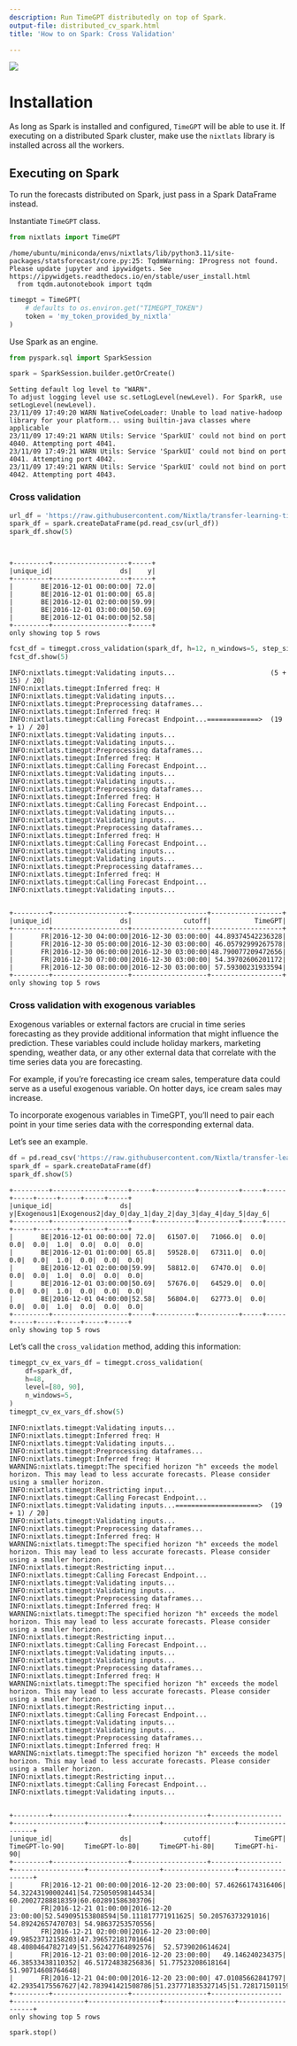 ```yaml
---
description: Run TimeGPT distributedly on top of Spark.
output-file: distributed_cv_spark.html
title: 'How to on Spark: Cross Validation'

---
```


[![](https://colab.research.google.com/assets/colab-badge.svg)](https://colab.research.google.com/github/Nixtla/nixtla/blob/main/nbs/docs/how-to-guides/1_distributed_cv_spark.ipynb)

# Installation

As long as Spark is installed and configured, `TimeGPT` will be able to
use it. If executing on a distributed Spark cluster, make use the
`nixtlats` library is installed across all the workers.

## Executing on Spark

To run the forecasts distributed on Spark, just pass in a Spark
DataFrame instead.

Instantiate `TimeGPT` class.

```python
from nixtlats import TimeGPT
```

``` text
/home/ubuntu/miniconda/envs/nixtlats/lib/python3.11/site-packages/statsforecast/core.py:25: TqdmWarning: IProgress not found. Please update jupyter and ipywidgets. See https://ipywidgets.readthedocs.io/en/stable/user_install.html
  from tqdm.autonotebook import tqdm
```

```python
timegpt = TimeGPT(
    # defaults to os.environ.get("TIMEGPT_TOKEN")
    token = 'my_token_provided_by_nixtla'
)
```

Use Spark as an engine.

```python
from pyspark.sql import SparkSession

spark = SparkSession.builder.getOrCreate()
```

``` text
Setting default log level to "WARN".
To adjust logging level use sc.setLogLevel(newLevel). For SparkR, use setLogLevel(newLevel).
23/11/09 17:49:20 WARN NativeCodeLoader: Unable to load native-hadoop library for your platform... using builtin-java classes where applicable
23/11/09 17:49:21 WARN Utils: Service 'SparkUI' could not bind on port 4040. Attempting port 4041.
23/11/09 17:49:21 WARN Utils: Service 'SparkUI' could not bind on port 4041. Attempting port 4042.
23/11/09 17:49:21 WARN Utils: Service 'SparkUI' could not bind on port 4042. Attempting port 4043.
```

### Cross validation

```python
url_df = 'https://raw.githubusercontent.com/Nixtla/transfer-learning-time-series/main/datasets/electricity-short.csv'
spark_df = spark.createDataFrame(pd.read_csv(url_df))
spark_df.show(5)
```

``` text
                                                                                
```

``` text
+---------+-------------------+-----+
|unique_id|                 ds|    y|
+---------+-------------------+-----+
|       BE|2016-12-01 00:00:00| 72.0|
|       BE|2016-12-01 01:00:00| 65.8|
|       BE|2016-12-01 02:00:00|59.99|
|       BE|2016-12-01 03:00:00|50.69|
|       BE|2016-12-01 04:00:00|52.58|
+---------+-------------------+-----+
only showing top 5 rows
```

```python
fcst_df = timegpt.cross_validation(spark_df, h=12, n_windows=5, step_size=2)
fcst_df.show(5)
```

``` text
INFO:nixtlats.timegpt:Validating inputs...                        (5 + 15) / 20]
INFO:nixtlats.timegpt:Inferred freq: H
INFO:nixtlats.timegpt:Validating inputs...
INFO:nixtlats.timegpt:Preprocessing dataframes...
INFO:nixtlats.timegpt:Inferred freq: H
INFO:nixtlats.timegpt:Calling Forecast Endpoint...=============>  (19 + 1) / 20]
INFO:nixtlats.timegpt:Validating inputs...
INFO:nixtlats.timegpt:Validating inputs...
INFO:nixtlats.timegpt:Preprocessing dataframes...
INFO:nixtlats.timegpt:Inferred freq: H
INFO:nixtlats.timegpt:Calling Forecast Endpoint...
INFO:nixtlats.timegpt:Validating inputs...
INFO:nixtlats.timegpt:Validating inputs...
INFO:nixtlats.timegpt:Preprocessing dataframes...
INFO:nixtlats.timegpt:Inferred freq: H
INFO:nixtlats.timegpt:Calling Forecast Endpoint...
INFO:nixtlats.timegpt:Validating inputs...
INFO:nixtlats.timegpt:Validating inputs...
INFO:nixtlats.timegpt:Preprocessing dataframes...
INFO:nixtlats.timegpt:Inferred freq: H
INFO:nixtlats.timegpt:Calling Forecast Endpoint...
INFO:nixtlats.timegpt:Validating inputs...
INFO:nixtlats.timegpt:Validating inputs...
INFO:nixtlats.timegpt:Preprocessing dataframes...
INFO:nixtlats.timegpt:Inferred freq: H
INFO:nixtlats.timegpt:Calling Forecast Endpoint...
INFO:nixtlats.timegpt:Validating inputs...
                                                                                
```

``` text
+---------+-------------------+-------------------+------------------+
|unique_id|                 ds|             cutoff|           TimeGPT|
+---------+-------------------+-------------------+------------------+
|       FR|2016-12-30 04:00:00|2016-12-30 03:00:00| 44.89374542236328|
|       FR|2016-12-30 05:00:00|2016-12-30 03:00:00| 46.05792999267578|
|       FR|2016-12-30 06:00:00|2016-12-30 03:00:00|48.790077209472656|
|       FR|2016-12-30 07:00:00|2016-12-30 03:00:00| 54.39702606201172|
|       FR|2016-12-30 08:00:00|2016-12-30 03:00:00| 57.59300231933594|
+---------+-------------------+-------------------+------------------+
only showing top 5 rows
```

### Cross validation with exogenous variables

Exogenous variables or external factors are crucial in time series
forecasting as they provide additional information that might influence
the prediction. These variables could include holiday markers, marketing
spending, weather data, or any other external data that correlate with
the time series data you are forecasting.

For example, if you’re forecasting ice cream sales, temperature data
could serve as a useful exogenous variable. On hotter days, ice cream
sales may increase.

To incorporate exogenous variables in TimeGPT, you’ll need to pair each
point in your time series data with the corresponding external data.

Let’s see an example.

```python
df = pd.read_csv('https://raw.githubusercontent.com/Nixtla/transfer-learning-time-series/main/datasets/electricity-short-with-ex-vars.csv')
spark_df = spark.createDataFrame(df)
spark_df.show(5)
```

``` text
+---------+-------------------+-----+----------+----------+-----+-----+-----+-----+-----+-----+-----+
|unique_id|                 ds|    y|Exogenous1|Exogenous2|day_0|day_1|day_2|day_3|day_4|day_5|day_6|
+---------+-------------------+-----+----------+----------+-----+-----+-----+-----+-----+-----+-----+
|       BE|2016-12-01 00:00:00| 72.0|   61507.0|   71066.0|  0.0|  0.0|  0.0|  1.0|  0.0|  0.0|  0.0|
|       BE|2016-12-01 01:00:00| 65.8|   59528.0|   67311.0|  0.0|  0.0|  0.0|  1.0|  0.0|  0.0|  0.0|
|       BE|2016-12-01 02:00:00|59.99|   58812.0|   67470.0|  0.0|  0.0|  0.0|  1.0|  0.0|  0.0|  0.0|
|       BE|2016-12-01 03:00:00|50.69|   57676.0|   64529.0|  0.0|  0.0|  0.0|  1.0|  0.0|  0.0|  0.0|
|       BE|2016-12-01 04:00:00|52.58|   56804.0|   62773.0|  0.0|  0.0|  0.0|  1.0|  0.0|  0.0|  0.0|
+---------+-------------------+-----+----------+----------+-----+-----+-----+-----+-----+-----+-----+
only showing top 5 rows
```

Let’s call the `cross_validation` method, adding this information:

```python
timegpt_cv_ex_vars_df = timegpt.cross_validation(
    df=spark_df,
    h=48, 
    level=[80, 90],
    n_windows=5,
)
timegpt_cv_ex_vars_df.show(5)
```

``` text
INFO:nixtlats.timegpt:Validating inputs...
INFO:nixtlats.timegpt:Inferred freq: H
INFO:nixtlats.timegpt:Validating inputs...
INFO:nixtlats.timegpt:Preprocessing dataframes...
INFO:nixtlats.timegpt:Inferred freq: H
WARNING:nixtlats.timegpt:The specified horizon "h" exceeds the model horizon. This may lead to less accurate forecasts. Please consider using a smaller horizon.
INFO:nixtlats.timegpt:Restricting input...
INFO:nixtlats.timegpt:Calling Forecast Endpoint...
INFO:nixtlats.timegpt:Validating inputs...=====================>  (19 + 1) / 20]
INFO:nixtlats.timegpt:Validating inputs...
INFO:nixtlats.timegpt:Preprocessing dataframes...
INFO:nixtlats.timegpt:Inferred freq: H
WARNING:nixtlats.timegpt:The specified horizon "h" exceeds the model horizon. This may lead to less accurate forecasts. Please consider using a smaller horizon.
INFO:nixtlats.timegpt:Restricting input...
INFO:nixtlats.timegpt:Calling Forecast Endpoint...
INFO:nixtlats.timegpt:Validating inputs...
INFO:nixtlats.timegpt:Validating inputs...
INFO:nixtlats.timegpt:Preprocessing dataframes...
INFO:nixtlats.timegpt:Inferred freq: H
WARNING:nixtlats.timegpt:The specified horizon "h" exceeds the model horizon. This may lead to less accurate forecasts. Please consider using a smaller horizon.
INFO:nixtlats.timegpt:Restricting input...
INFO:nixtlats.timegpt:Calling Forecast Endpoint...
INFO:nixtlats.timegpt:Validating inputs...
INFO:nixtlats.timegpt:Validating inputs...
INFO:nixtlats.timegpt:Preprocessing dataframes...
INFO:nixtlats.timegpt:Inferred freq: H
WARNING:nixtlats.timegpt:The specified horizon "h" exceeds the model horizon. This may lead to less accurate forecasts. Please consider using a smaller horizon.
INFO:nixtlats.timegpt:Restricting input...
INFO:nixtlats.timegpt:Calling Forecast Endpoint...
INFO:nixtlats.timegpt:Validating inputs...
INFO:nixtlats.timegpt:Validating inputs...
INFO:nixtlats.timegpt:Preprocessing dataframes...
INFO:nixtlats.timegpt:Inferred freq: H
WARNING:nixtlats.timegpt:The specified horizon "h" exceeds the model horizon. This may lead to less accurate forecasts. Please consider using a smaller horizon.
INFO:nixtlats.timegpt:Restricting input...
INFO:nixtlats.timegpt:Calling Forecast Endpoint...
INFO:nixtlats.timegpt:Validating inputs...
                                                                                
```

``` text
+---------+-------------------+-------------------+------------------+------------------+------------------+------------------+------------------+
|unique_id|                 ds|             cutoff|           TimeGPT|     TimeGPT-lo-90|     TimeGPT-lo-80|     TimeGPT-hi-80|     TimeGPT-hi-90|
+---------+-------------------+-------------------+------------------+------------------+------------------+------------------+------------------+
|       FR|2016-12-21 00:00:00|2016-12-20 23:00:00| 57.46266174316406| 54.32243190002441|54.725050598144534| 60.20027288818359|60.602891586303706|
|       FR|2016-12-21 01:00:00|2016-12-20 23:00:00|52.549095153808594|50.111817771911625| 50.20576373291016| 54.89242657470703| 54.98637253570556|
|       FR|2016-12-21 02:00:00|2016-12-20 23:00:00| 49.98523712158203|47.396572181701664| 48.40804647827149|51.562427764892576|  52.5739020614624|
|       FR|2016-12-21 03:00:00|2016-12-20 23:00:00|   49.146240234375| 46.38533438110352| 46.51724838256836| 51.77523208618164| 51.90714608764648|
|       FR|2016-12-21 04:00:00|2016-12-20 23:00:00| 47.01085662841797| 42.29354175567627|42.783941421508786|51.237771835327145|51.728171501159665|
+---------+-------------------+-------------------+------------------+------------------+------------------+------------------+------------------+
only showing top 5 rows
```

```python
spark.stop()
```

